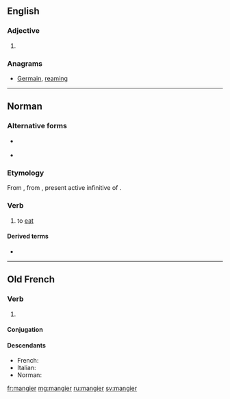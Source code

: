 ==English==

===Adjective===
{{head|en|adjective comparative form}}

# {{en-comparative of|mangy}}

===Anagrams===
* [[Germain#English|Germain]], [[reaming#English|reaming]]

----

==Norman==

===Alternative forms===
* {{l|nrf|mãdji}} {{qualifier|Sark}}
* {{l|nrf|mangi}} {{qualifier|Jersey}}

===Etymology===
From {{inh|nrf|fro|mangier}}, from {{inh|nrf|LL.|manducare}}, present active infinitive of {{m|la|manducō||I chew, masticate, gnaw; I eat, devour}}.

===Verb===
{{nrf-verb}}

# {{label|nrf|Guernsey}} to [[eat]]

====Derived terms====
* {{l|nrf|mang'rie||food}}

----

==Old French==

===Verb===
{{head|fro|verb}}

# {{alternative form of|mengier|lang=fro}}

====Conjugation====
{{fro-conj-ier|press=manju}}

====Descendants====
* French: {{l|fr|manger}}
* Italian: {{l|it|mangiare}} {{qualifier|borrowed}}
* Norman: {{l|nrf|mangi}}

[[fr:mangier]]
[[mg:mangier]]
[[ru:mangier]]
[[sv:mangier]]